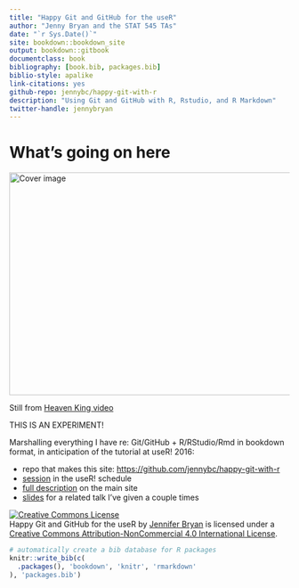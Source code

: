 ```yaml
--- 
title: "Happy Git and GitHub for the useR"
author: "Jenny Bryan and the STAT 545 TAs"
date: "`r Sys.Date()`"
site: bookdown::bookdown_site
output: bookdown::gitbook
documentclass: book
bibliography: [book.bib, packages.bib]
biblio-style: apalike
link-citations: yes
github-repo: jennybc/happy-git-with-r
description: "Using Git and GitHub with R, Rstudio, and R Markdown"
twitter-handle: jennybryan
---
```


# What's going on here {-}

<img src="img/watch-me-diff-watch-me-rebase-smaller.png" width="669" height="400" alt="Cover image" />  

Still from [Heaven King video](https://www.youtube.com/watch?v=uBWrpVrazzA)

THIS IS AN EXPERIMENT!

Marshalling everything I have re: Git/GitHub + R/RStudio/Rmd in bookdown format, in anticipation of the tutorial at useR! 2016:

  * repo that makes this site: <https://github.com/jennybc/happy-git-with-r>
  * [session](http://schedule.user2016.org/event/7Bad/using-git-and-github-with-r-rstudio-and-r-markdown-part-1) in the useR! schedule
  * [full description](http://user2016.org/tutorials/01.html) on the main site
  * [slides](https://speakerdeck.com/jennybc/happy-git-and-github-for-the-user) for a related talk I've given a couple times

<a rel="license" href="http://creativecommons.org/licenses/by-nc/4.0/"><img alt="Creative Commons License" style="border-width:0" src="https://i.creativecommons.org/l/by-nc/4.0/88x31.png" /></a><br /><span xmlns:dct="http://purl.org/dc/terms/" property="dct:title">Happy Git and GitHub for the useR</span> by <a xmlns:cc="http://creativecommons.org/ns#" href="https://github.com/jennybc/happy-git-with-r" property="cc:attributionName" rel="cc:attributionURL">Jennifer Bryan</a> is licensed under a <a rel="license" href="http://creativecommons.org/licenses/by-nc/4.0/">Creative Commons Attribution-NonCommercial 4.0 International License</a>.

```r
# automatically create a bib database for R packages
knitr::write_bib(c(
  .packages(), 'bookdown', 'knitr', 'rmarkdown'
), 'packages.bib')
```
